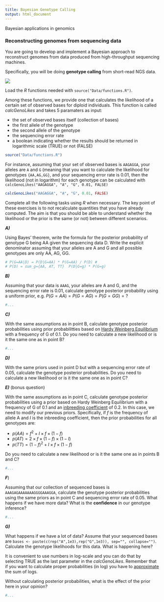 ```yaml
---
title: Bayesian Genotype Calling
output: html_document
---
```


Bayesian applications in genomics

### Reconstructing genomes from sequencing data

You are going to develop and implement a Bayesian approach to reconstruct genomes from data produced from high-throughput sequencing machines. 

Specifically, you will be doing __genotype calling__ from short-read NGS data.

<!-- <img src="Images/NGS.png" width="400" height="400" /> -->
![](Images/NGS.png){width=400,height=400}

Load the *R* functions needed with `source("Data/functions.R")`.

Among these functions, we provide one that calculates the likelihood of a certain set of observed bases
for diploid individuals.
This function is called _calcGenoLikes_ and takes 5 paramaters as input:

* the set of observed bases itself (collection of bases)
* the first allele of the genotype
* the second allele of the genotype
* the sequencing error rate
* a boolean indicating whether the results should be returned in logarithmic scale (TRUE) or not (FALSE)

```r
source("Data/functions.R")
```

For instance, assuming that your set of observed bases is `AAGAGGA`, your alleles are `A` and `G` (meaning that you want to calculate the likelihood for genotypes `{AA,AG,GG}`, and your sequencing error rate is 0.01, then the likelihood (not in logarithm) for each genotype can be calculated with 
```calcGenoLikes("AAGAGGA", "A", "G", 0.01, FALSE)```

```r
calcGenoLikes("AAGAGGA", "A", "G", 0.01, FALSE)
```

Complete all the following tasks using *R* when necessary.
The key point of these exercises is to not recalculate quantities that you have already computed.
The aim is that you should be able to understand whether the likelihood or the prior is the same (or not)
between different scenarios.

___A)___ 

Using Bayes' theorem, write the formula for the posterior probability of genotype G being
AA given the sequencing data D.
Write the explicit denominator assuming that your alleles are A and G and all possible genotypes are only AA, AG, GG.

```r
# P(G=AA|D) = P(D|G=AA) * P(G=AA) / P(D) #
# P(D) = sum_g={AA, AT, TT}  P(D|G=g) * P(G=g)
```

___B)___ 

Assuming that your data is `AAAG`, your alleles are A and G, and the sequencing error rate is 0.01,
calculate genotype posterior probability using a uniform prior, e.g. $P(G=AA) = P(G=AG) = P(G=GG) = ?$

```r
#...
```

___C)___ 

With the same assumptions as in point B, calculate genotype posterior probabilities using prior probabilitties based on [Hardy Weinberg Equilibrium](https://en.wikipedia.org/wiki/Hardy–Weinberg_principle) with a frequency of G of 0.1. Do you need to calculate a new likelihood or is it the same one as in point B?

```r
#...
```

___D)___ 

With the same priors used in point D but with a sequencing error rate of 0.05, calculate the genotype posterior probabilities. Do you need to calculate a new likelihood or is it the same one as in point C?

___E)___  (bonus question)

With the same assumptions as in point C, calculate genotype posterior probabilities using a prior based on Hardy Weinberg Equilibrium with a frequency of G of 0.1 and an [inbreeding coefficient](https://en.wikipedia.org/wiki/Inbreeding) of 0.2.
In this case, we need to modify our previous priors.
Specifically, if $f$ is the frequency of allele A and $I$ is the inbreeding coefficient,
then the prior probabilities for all genotypes are:

* $p(AA)=f^2 + I \times f \times (1-f)$
* $p(AT)=2 \times f \times (1-f) \times (1-I)$
* $p(TT)=(1-f)^2 + I \times f \times (1-f)$

Do you need to calculate a new likelihood or is it the same one as in points B and C?

```r
#...
```

___F___)

Assuming that our collection of sequenced bases is `AAAGAGAAAAAAAGGGGAAAGGA`, calculate the genotype posterior probabilities using the same priors as in point C and sequencing error rate of 0.05. What happens if we have more data? What is the __confidence__ in our genotype inference?

```r
#...
```

___G)___ 

What happens if we have a lot  of data? Assume that your sequenced bases are
`bases <- paste(c(rep("A",1e3),rep("G",1e3)), sep="", collapse="")`.
Calculate the genotype likelihoods for this data.
What is happening here?

It is convenient to use numbers in log-scale and you can do that by selecting TRUE as the last parameter in the _calcGenoLikes_. 
Remember that if you want to calculate proper probabilities (in log) you have to [approximate](https://en.wikipedia.org/wiki/List_of_logarithmic_identities) the sum of logs.

Without calculating posterior probabilities, what is the effect of the prior here in your opinion?

```r
#...
```

